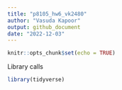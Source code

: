 ```yaml
---
title: "p8105_hw6_vk2480"
author: "Vasuda Kapoor"
output: github_document
date: "2022-12-03"
---
```


```r
knitr::opts_chunk$set(echo = TRUE)
```


Library calls
```r
library(tidyverse)
```
